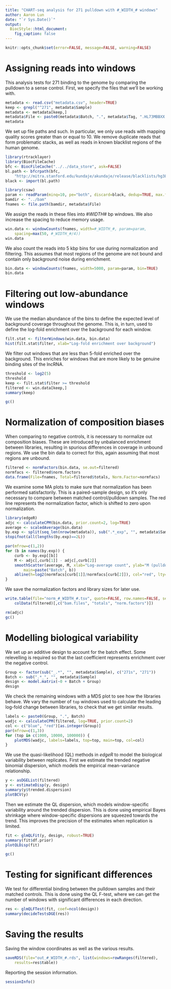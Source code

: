 ```yaml
---
title: "CHART-seq analysis for 271 pulldown with #_WIDTH_# windows" 
author: Aaron Lun
date: "`r Sys.Date()`"
output:
  BiocStyle::html_document:
    fig_caption: false
---
```


```r
knitr::opts_chunk$set(error=FALSE, message=FALSE, warning=FALSE)
```

# Assigning reads into windows

This analysis tests for 271 binding to the genome by comparing the pulldown to a sense control.
First, we specify the files that we'll be working with.

```r
metadata <- read.csv("metadata.csv", header=TRUE)
keep <- grepl("^271", metadata$Sample) 
metadata <- metadata[keep,]
metadata$File <- paste0(metadata$Batch, ".", metadata$Tag, ".HL73MBBXX.bam")
metadata
```

We set up file paths and such.
In particular, we only use reads with mapping quality scores greater than or equal to 10.
We remove duplicate reads that form problematic stacks, as well as reads in known blacklist regions of the human genome.

```r
library(rtracklayer)
library(BiocFileCache)
bfc <- BiocFileCache("../../data_store", ask=FALSE)
bl.path <- bfcrpath(bfc, 
    "http://mitra.stanford.edu/kundaje/akundaje/release/blacklists/hg38-human/hg38.blacklist.bed.gz")
black <- import(bl.path)

library(csaw)
param <- readParam(minq=10, pe="both", discard=black, dedup=TRUE, max.frag=1000)
bamdir <- "../bam"
fnames <- file.path(bamdir, metadata$File)
```

We assign the reads in these files into #_WIDTH_# bp windows.
We also increase the spacing to reduce memory usage.

```r
win.data <- windowCounts(fnames, width=#_WIDTH_#, param=param,
    spacing=max(50, #_WIDTH_#/4))
win.data    
```

We also count the reads into 5 kbp bins for use during normalization and filtering.
This assumes that most regions of the genome are not bound and contain only background noise during enrichment.

```r
bin.data <- windowCounts(fnames, width=5000, param=param, bin=TRUE)
bin.data
```

# Filtering out low-abundance windows

We use the median abundance of the bins to define the expected level of background coverage throughout the genome.
This is, in turn, used to define the log-fold enrichment over the background for each window.

```r
filt.stat <- filterWindows(win.data, bin.data)
hist(filt.stat$filter, xlab="Log-fold enrichment over background")
```

We filter out windows that are less than 5-fold enriched over the background.
This enriches for windows that are more likely to be genuine binding sites of the lncRNA.

```r
threshold <- log2(5)
threshold
keep <- filt.stat$filter >= threshold
filtered <- win.data[keep,]
summary(keep)
```

```r
gc()
```

# Normalization of composition biases

When comparing to negative controls, it is necessary to normalize out composition biases.
These are introduced by unbalanced enrichment between libraries, resulting in spurious differences in coverage in unbound regions.
We use the bin data to correct for this, again assuming that most regions are unbound.

```r
filtered <- normFactors(bin.data, se.out=filtered)
normfacs <- filtered$norm.factors
data.frame(File=fnames, Total=filtered$totals, Norm.Factor=normfacs)
```

We examine some MA plots to make sure that normalization has been performed satisfactorily.
This is a paired-sample design, so it's only necessary to compare between matched control/pulldown samples.
The red line represents the normalization factor, which is shifted to zero upon normalization.

```r
library(edgeR)
adjc <- calculateCPM(bin.data, prior.count=2, log=TRUE)
average <- scaledAverage(bin.data)
by.exp <- split(seq_len(nrow(metadata)), sub(".*_exp", "", metadata$Sample))
stopifnot(all(lengths(by.exp)==2L))

par(mfrow=c(1,2))
for (b in names(by.exp)) {
    curb <- by.exp[[b]]
    M <- adjc[,curb[1]] - adjc[,curb[2]]
    smoothScatter(average, M, xlab="Log-average count", ylab="M (pulldown vs sense)", 
        main=paste("Batch", b))
    abline(h=log2(normfacs[curb[1]]/normfacs[curb[2]]), col="red", lty=2)
}
```

We save the normalization factors and library sizes for later use.

```r
write.table(file="norm_#_WIDTH_#.tsv", quote=FALSE, row.names=FALSE, sep="\t",
    colData(filtered)[,c("bam.files", "totals", "norm.factors")])
```

```r
rm(adjc)
gc()
```

# Modelling biological variability

We set up an additive design to account for the batch effect.
Some relevelling is required so that the last coefficient represents enrichment over the negative control.

```r
Group <- factor(sub("_.*", "", metadata$Sample), c("271s", "271"))
Batch <- sub(".*_", "", metadata$Sample)
design <- model.matrix(~0 + Batch + Group)
design
```

We check the remaining windows with a MDS plot to see how the libraries behave.
We vary the number of `top` windows used to calculate the leading log-fold change between libraries, to check that we get similar results.

```r
labels <- paste0(Group, ".", Batch)
wadjc <- calculateCPM(filtered, log=TRUE, prior.count=2)
col <- c("blue", "red")[as.integer(Group)]
par(mfrow=c(1,3))
for (top in c(1000, 10000, 100000)) {
    plotMDS(wadjc, labels=labels, top=top, main=top, col=col)
}
```

We use the quasi-likelihood (QL) methods in _edgeR_ to model the biological variability between replicates.
First we estimate the trended negative binomial dispersion, which models the empirical mean-variance relationship.

```r
y <- asDGEList(filtered)
y <- estimateDisp(y, design)
summary(y$trended.dispersion)
plotBCV(y)
```

Then we estimate the QL dispersion, which models window-specific variability around the trended dispersion.
This is done using empirical Bayes shrinkage where window-specific dispersions are squeezed towards the trend.
This improves the precision of the estimates when replication is limited.

```r
fit <- glmQLFit(y, design, robust=TRUE)
summary(fit$df.prior)
plotQLDisp(fit)
```

```r
gc()
```

# Testing for significant differences

We test for differential binding between the pulldown samples and their matched controls.
This is done using the QL F-test, where we can get the number of windows with significant differences in each direction.

```r
res <- glmQLFTest(fit, coef=ncol(design))
summary(decideTestsDGE(res))
```

# Saving the results

Saving the window coordinates as well as the various results.

```r
saveRDS(file="out_#_WIDTH_#.rds", list(windows=rowRanges(filtered), 
    results=res$table))
```

Reporting the session information.

```r
sessionInfo()
```

